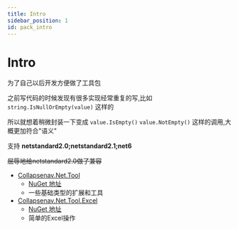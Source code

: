 ```yaml
---
title: Intro
sidebar_position: 1
id: pack_intro
---
```

# Intro

为了自己以后开发方便做了工具包

之前写代码的时候发现有很多实现经常重复的写,比如 `string.IsNullOrEmpty(value)` 这样的

所以就想着稍微封装一下变成 `value.IsEmpty()` `value.NotEmpty()` 这样的调用,大概更加符合"语义"

支持 **netstandard2.0;netstandard2.1;net6**

~~屈辱地给netstandard2.0做了兼容~~

* [Collapsenav.Net.Tool](./tools/Tool/README.mdx)
  * [NuGet 地址](https://www.nuget.org/packages/Collapsintroenav.Net.Tool/)
  * 一些基础类型的扩展和工具
* [Collapsenav.Net.Tool.Excel](./tools/Excel/Readme.mdx)
  * [NuGet 地址](https://www.nuget.org/packages/Collapsenav.Net.Tool.Excel/)
  * 简单的Excel操作

